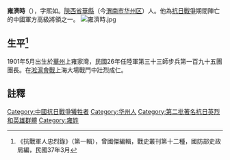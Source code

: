 '''雍濟時'''（{{bd|？||1937年|12月|}}），字熙如。[[陝西省|陝西省]][[華縣|華縣]]（今[[渭南市|渭南市]][[华州区|华州区]]）人。他為[[抗日戰爭|抗日戰爭]]期間陣亡的中國軍方高級將領之一。
[[File:雍濟時.jpg|thumb]]

== 生平<ref>《抗戰軍人忠烈錄》（第一輯），曾國傑編輯，戰史叢刊第十二種，國防部史政局編，民國37年3月</ref> ==
1901年5月出生於[[華州|華州]]上雍家灣，民國26年任陸軍第三十三師步兵第一百九十五團團長。在[[淞滬會戰|淞滬會戰]]上海大場戰鬥中壯烈成仁。

==註釋==
{{reflist}}

{{DEFAULTSORT:Yong雍}}
[[Category:中國抗日戰爭犧牲者|Category:中國抗日戰爭犧牲者]]
[[Category:华州人|Category:华州人]]
[[Category:第二批著名抗日英烈和英雄群體|Category:第二批著名抗日英烈和英雄群體]]
[[Category:雍姓|Category:雍姓]]